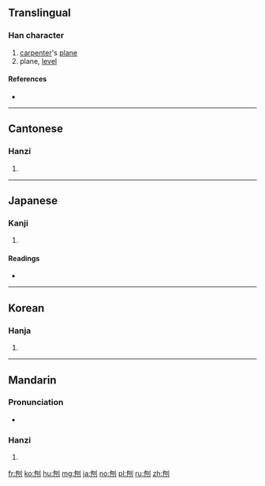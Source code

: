 ==Translingual==

===Han character===
{{Han char|rn=18|rad=刀|as=05|sn=7|four=2270<sub>0</sub>|canj=心山中弓 (PULN)|ids=⿰[[包]][[刂]]}}

# [[carpenter]]'s [[plane]]
# plane, [[level]]

====References====
* {{Han ref|kx=0138.160|dkj=01929|dj=0313.050|hdz=10331.030|uh=5228|ud=21032|bh=A753|bd=42835}}

----

==Cantonese==

===Hanzi===
{{yue-hanzi|jyut=paau4|y=paau4}}

# {{defn|lang=yue|sort=刀05}}

----

==Japanese==

===Kanji===
{{ja-kanji|grade=|rs=刀05}}

# {{defn|lang=ja|sort=刀05}}

====Readings====
* {{ja-readings|on=[[ほう]] (hō), [[びょう]] (byō)|kun=[[けずる]] (kezuru)}}

----

==Korean==

===Hanja===
{{ko-hanja|hangeul=포|rv=po|mr=p'o}}

# {{defn|lang=ko|sort=刀05}}

----

==Mandarin==

===Pronunciation===
* {{audio|Zh-páo.ogg|Audio|lang=cmn}}

===Hanzi===
{{cmn-hanzi|pin=[[bào]] ([[bao4]]), [[páo]] ([[pao2]])|wg=pao<sup>4</sup>, p'ao<sup>2</sup>}}

# {{defn|lang=cmn|sort=刀05}}

[[fr:刨]]
[[ko:刨]]
[[hu:刨]]
[[mg:刨]]
[[ja:刨]]
[[no:刨]]
[[pl:刨]]
[[ru:刨]]
[[zh:刨]]